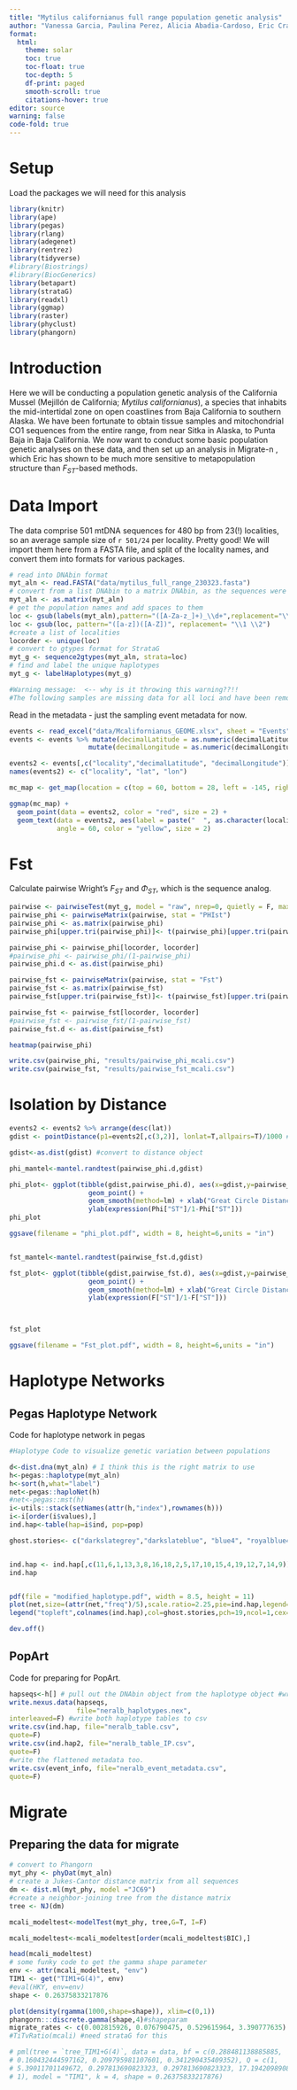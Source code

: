 ```yaml
---
title: "Mytilus californianus full range population genetic analysis"
author: "Vanessa Garcia, Paulina Perez, Alicia Abadia-Cardoso, Eric Crandall"
format:
  html:
    theme: solar
    toc: true
    toc-float: true
    toc-depth: 5
    df-print: paged
    smooth-scroll: true
    citations-hover: true
editor: source
warning: false
code-fold: true
---
```


# Setup

Load the packages we will need for this analysis

```r
library(knitr)
library(ape)
library(pegas)
library(rlang)
library(adegenet)
library(rentrez)
library(tidyverse)
#library(Biostrings)
#library(BiocGenerics)
library(betapart)
library(strataG)
library(readxl)
library(ggmap)
library(raster)
library(phyclust)
library(phangorn)
```

# Introduction

Here we will be conducting a population genetic analysis of the California Mussel (Mejillón de California; *Mytilus californianus*), a species that inhabits the mid-intertidal zone on open coastlines from Baja California to southern Alaska. We have been fortunate to obtain tissue samples and mitochondrial CO1 sequences from the entire range, from near Sitka in Alaska, to Punta Baja in Baja California. We now want to conduct some basic population genetic analyses on these data, and then set up an analysis in Migrate-n , which Eric has shown to be much more sensitive to metapopulation structure than $F_{ST}$-based methods.

# Data Import

The data comprise 501 mtDNA sequences for 480 bp from 23(!) localities, so an average sample size of `r 501/24` per locality. Pretty good! We will import them here from a FASTA file, and split of the locality names, and convert them into formats for various packages.

```r
# read into DNAbin format
myt_aln <- read.FASTA("data/mytilus_full_range_230323.fasta") 
# convert from a list DNAbin to a matrix DNAbin, as the sequences were already aligned in Geneious
myt_aln <- as.matrix(myt_aln)
# get the population names and add spaces to them
loc <- gsub(labels(myt_aln),pattern="([A-Za-z_]+)_\\d+",replacement="\\1")
loc <- gsub(loc, pattern="([a-z])([A-Z])", replacement= "\\1 \\2")
#create a list of localities
locorder <- unique(loc)
# convert to gtypes format for StrataG
myt_g <- sequence2gtypes(myt_aln, strata=loc)
# find and label the unique haplotypes
myt_g <- labelHaplotypes(myt_g)

#Warning message:  <-- why is it throwing this warning??!!
#The following samples are missing data for all loci and have been removed: CapeArago_20, #WhitePoint_03, WhitePoint_17 
```
Read in the metadata - just the sampling event metadata for now.

```r
events <- read_excel("data/Mcalifornianus_GEOME.xlsx", sheet = "Events")
events <- events %>% mutate(decimalLatitude = as.numeric(decimalLatitude)) %>% 
                    mutate(decimalLongitude = as.numeric(decimalLongitude))

events2 <- events[,c("locality","decimalLatitude", "decimalLongitude")] 
names(events2) <- c("locality", "lat", "lon")

mc_map <- get_map(location = c(top = 60, bottom = 28, left = -145, right = -114 ), zoom = 4)

ggmap(mc_map) + 
  geom_point(data = events2, color = "red", size = 2) +
  geom_text(data = events2, aes(label = paste("  ", as.character(locality), sep="")), 
            angle = 60, color = "yellow", size = 2)

```

# Fst

Calculate pairwise Wright's $F_{ST}$ and $\Phi_{ST}$, which is the sequence analog.

```r
pairwise <- pairwiseTest(myt_g, model = "raw", nrep=0, quietly = F, max.cores=4)
pairwise_phi <- pairwiseMatrix(pairwise, stat = "PHIst")
pairwise_phi <- as.matrix(pairwise_phi)
pairwise_phi[upper.tri(pairwise_phi)]<- t(pairwise_phi)[upper.tri(pairwise_phi)]

pairwise_phi <- pairwise_phi[locorder, locorder]
#pairwise_phi <- pairwise_phi/(1-pairwise_phi)
pairwise_phi.d <- as.dist(pairwise_phi)

pairwise_fst <- pairwiseMatrix(pairwise, stat = "Fst")
pairwise_fst <- as.matrix(pairwise_fst)
pairwise_fst[upper.tri(pairwise_fst)]<- t(pairwise_fst)[upper.tri(pairwise_fst)]

pairwise_fst <- pairwise_fst[locorder, locorder]
#pairwise_fst <- pairwise_fst/(1-pairwise_fst)
pairwise_fst.d <- as.dist(pairwise_fst)

heatmap(pairwise_phi)

write.csv(pairwise_phi, "results/pairwise_phi_mcali.csv")
write.csv(pairwise_fst, "results/pairwise_fst_mcali.csv")
```

# Isolation by Distance

```r
events2 <- events2 %>% arrange(desc(lat))
gdist <- pointDistance(p1=events2[,c(3,2)], lonlat=T,allpairs=T)/1000 #measure great circle distance between points in kilometers

gdist<-as.dist(gdist) #convert to distance object

phi_mantel<-mantel.randtest(pairwise_phi.d,gdist)

phi_plot<- ggplot(tibble(gdist,pairwise_phi.d), aes(x=gdist,y=pairwise_phi.d)) + 
                    geom_point() + 
                    geom_smooth(method=lm) + xlab("Great Circle Distance(km)") +
                    ylab(expression(Phi["ST"]/1-Phi["ST"]))
phi_plot

ggsave(filename = "phi_plot.pdf", width = 8, height=6,units = "in")


fst_mantel<-mantel.randtest(pairwise_fst.d,gdist)

fst_plot<- ggplot(tibble(gdist,pairwise_fst.d), aes(x=gdist,y=pairwise_fst.d)) + 
                    geom_point() + 
                    geom_smooth(method=lm) + xlab("Great Circle Distance(km)") +
                    ylab(expression(F["ST"]/1-F["ST"]))



fst_plot

ggsave(filename = "Fst_plot.pdf", width = 8, height=6,units = "in")
```

# Haplotype Networks

## Pegas Haplotype Network

Code for haplotype network in pegas

```r
#Haplotype Code to visualize genetic variation between populations

d<-dist.dna(myt_aln) # I think this is the right matrix to use
h<-pegas::haplotype(myt_aln)
h<-sort(h,what="label")
net<-pegas::haploNet(h)
#net<-pegas::mst(h)
i<-utils::stack(setNames(attr(h,"index"),rownames(h)))
i<-i[order(i$values),]
ind.hap<-table(hap=i$ind, pop=pop)

ghost.stories<- c("darkslategrey","darkslateblue", "blue4", "royalblue4", "deepskyblue", "royalblue1", "skyblue4","mediumseagreen","darkslateblue","firebrick","coral","darkorange3","darkorange","gold2","gold","yellow1","moccasin","lightskyblue1","lightcyan1")


ind.hap <- ind.hap[,c(11,6,1,13,3,8,16,18,2,5,17,10,15,4,19,12,7,14,9)]
ind.hap


pdf(file = "modified_haplotype.pdf", width = 8.5, height = 11)
plot(net,size=(attr(net,"freq")/5),scale.ratio=2.25,pie=ind.hap,legend=F,labels=F,threshold=0,show.mutation=2,bg=ghost.stories,pch=19,ncol=1,cex=0.85)
legend("topleft",colnames(ind.hap),col=ghost.stories,pch=19,ncol=1,cex=0.85)

dev.off()

```

## PopArt

Code for preparing for PopArt.

```r
hapseqs<-h[] # pull out the DNAbin object from the haplotype object #write this to nexus format
write.nexus.data(hapseqs,
                 file="neralb_haplotypes.nex",
interleaved=F) #write both haplotype tables to csv
write.csv(ind.hap, file="neralb_table.csv",
quote=F)
write.csv(ind.hap2, file="neralb_table_IP.csv",
quote=F)
#write the flattened metadata too.
write.csv(event_info, file="neralb_event_metadata.csv",
quote=F)
```


# Migrate

## Preparing the data for migrate

```r
# convert to Phangorn
myt_phy <- phyDat(myt_aln)
# create a Jukes-Cantor distance matrix from all sequences
dm <- dist.ml(myt_phy, model ="JC69")
#create a neighbor-joining tree from the distance matrix
tree <- NJ(dm)

mcali_modeltest<-modelTest(myt_phy, tree,G=T, I=F)

mcali_modeltest<-mcali_modeltest[order(mcali_modeltest$BIC),]

head(mcali_modeltest)
# some funky code to get the gamma shape parameter
env <- attr(mcali_modeltest, "env")
TIM1 <- get("TIM1+G(4)", env)
#eval(HKY, env=env)
shape <- 0.26375833217876

plot(density(rgamma(1000,shape=shape)), xlim=c(0,1))
phangorn:::discrete.gamma(shape,4)#shapeparam
migrate_rates <- c(0.002815926, 0.076790475, 0.529615964, 3.390777635)
#TiTvRatio(mcali) #need strataG for this

# pml(tree = `tree_TIM1+G(4)`, data = data, bf = c(0.288481138885885, 
# 0.160432444597162, 0.209795981107601, 0.341290435409352), Q = c(1, 
# 5.39011701149672, 0.297813690823323, 0.297813690823323, 17.1942098908114, 
# 1), model = "TIM1", k = 4, shape = 0.26375833217876)

```